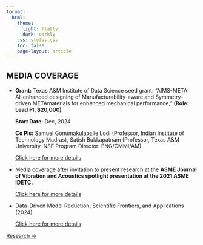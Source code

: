 ```yaml
---
format:
  html:
    theme:
      light: flatly
      dark: darkly
    css: styles.css
    toc: false
    page-layout: article
---
```


::: page-header
# MEDIA COVERAGE
:::

  - **Grant:** Texas A&M Institute of Data Science seed grant: “AIMS-META: AI-enhanced designing of Manufacturability-aware and Symmetry-driven METAmaterials for enhanced mechanical performance,” **(Role: Lead PI, $20,000)**
  
    **Start Date:** Dec, 2024
  
    **Co PIs:** Samuel Gonumakulapalle Lodi (Professor, Indian Institute of Technology Madras), Satish Bukkapatnam (Professor, Texas A&M University, NSF Program Director: ENG/CMMI/AM).

    [Click here for more details](https://tamids.tamu.edu/2025/01/06/2024-spaicd-recipients/)
  
  - Media coverage after invitation to present research at the **ASME Journal of Vibration and Acoustics spotlight presentation at the 2021 ASME IDETC.**
  
    [Click here for more details](https://news.engr.psu.edu/2021/wong-bhattacharyya-asme-honors.aspx)
    
  - Data-Driven Model Reduction, Scientific Frontiers, and Applications (2024)
  
    [Click here for more details](https://isc.tamu.edu/events/Fall2024/speakers/bhattacharyya.html)
  

  



<div class="hero">
  <a class="cta-button" href="projects.qmd">Research →</a>
</div>